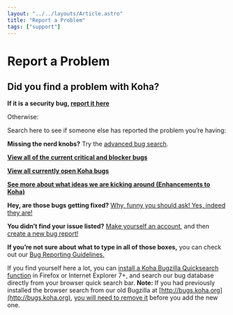 ```yaml
---
layout: "../../layouts/Article.astro"
title: "Report a Problem"
tags: ["support"]
---
```



# Report a Problem

## Did you find a problem with Koha?

**If it is a security bug, [report it here](http://bugs.koha-community.org/bugzilla3/enter_bug.cgi?product=Koha%20security)**

Otherwise:

Search here to see if someone else has reported the problem you’re having:

<BugzillaSearch action="https://bugs.koha-community.org/bugzilla3/buglist.cgi" method="get" />

**Missing the nerd knobs?** Try the [advanced bug search](https://bugs.koha-community.org/bugzilla3/query.cgi).

**[View all of the current critical and blocker bugs](https://bugs.koha-community.org/bugzilla3/buglist.cgi?query_format=advanced&short_desc_type=allwordssubstr&short_desc=&long_desc_type=substring&long_desc=&bug_file_loc_type=allwordssubstr&bug_file_loc=&deadlinefrom=&deadlineto=&bug_status=NEW&bug_status=ASSIGNED&bug_status=REOPENED&bug_severity=blocker&bug_severity=critical&emailassigned_to1=1&emailtype1=substring&email1=&emailassigned_to2=1&emailreporter2=1&emailcc2=1&emailtype2=substring&email2=&bugidtype=include&bug_id=&votes=&chfieldfrom=&chfieldto=Now&chfieldvalue=&cmdtype=doit&order=Reuse+same+sort+as+last+time&field0-0-0=noop&type0-0-0=noop&value0-0-0=)**

**[View all currently open Koha bugs](https://bugs.koha-community.org/bugzilla3/buglist.cgi?query_format=advanced&short_desc_type=allwordssubstr&short_desc=&product=Koha&long_desc_type=substring&long_desc=&bug_file_loc_type=allwordssubstr&bug_file_loc=&bug_status=NEW&bug_status=ASSIGNED&bug_status=REOPENED&bug_severity=blocker&bug_severity=critical&bug_severity=major&bug_severity=normal&bug_severity=minor&bug_severity=trivial&emailassigned_to1=1&emailtype1=substring&email1=&emailassigned_to2=1&emailreporter2=1&emailcc2=1&emailtype2=substring&email2=&bugidtype=include&bug_id=&votes=&chfieldfrom=&chfieldto=Now&chfieldvalue=&cmdtype=doit&order=Reuse+same+sort+as+last+time&field0-0-0=noop&type0-0-0=noop&value0-0-0=)**

**[See more about what ideas we are kicking around (Enhancements to Koha)](https://koha-community.org/about/enhancing-koha/)**

**Hey, are those bugs getting fixed?** [Why, funny you should ask! Yes, indeed they are!](https://bugs.koha-community.org/bugzilla3/buglist.cgi?query_format=advanced&short_desc_type=allwordssubstr&short_desc=&long_desc_type=substring&long_desc=&bug_file_loc_type=allwordssubstr&bug_file_loc=&bug_status=RESOLVED&bug_status=CLOSED&resolution=FIXED&resolution=INVALID&resolution=WORKSFORME&emailassigned_to1=1&emailtype1=substring&email1=&emailassigned_to2=1&emailreporter2=1&emailcc2=1&emailtype2=substring&email2=&bugidtype=include&bug_id=&votes=&chfieldfrom=2009-01-01&chfieldto=Now&chfieldvalue=&cmdtype=doit&order=Bug+Number&field0-0-0=noop&type0-0-0=noop&value0-0-0=)

**You didn’t find your issue listed?** [Make yourself an account](https://bugs.koha-community.org/bugzilla3/createaccount.cgi), and then [create a new bug report!](http://bugs.koha-community.org/bugzilla3/enter_bug.cgi)

**If you’re not sure about what to type in all of those boxes,** you can check out our [Bug Reporting Guidelines.](https://wiki.koha-community.org/wiki/Bug_Reporting_Guidelines)

If you find yourself here a lot, you can [install a Koha Bugzilla Quicksearch function](javascript:window.external.AddSearchProvider('https://bugs.koha-community.org/bugzilla3/search_plugin.cgi')) in Firefox or Internet Explorer 7+, and search our bug database directly from your browser quick search bar. **Note:** If you had previously installed the browser search from our old Bugzilla at [http://bugs.koha.org](http://bugs.koha.org), [you will need to remove it](http://www.ehow.com/how_5666777_remove-engine-firefox_s-search-bar.html) before you add the new one.
